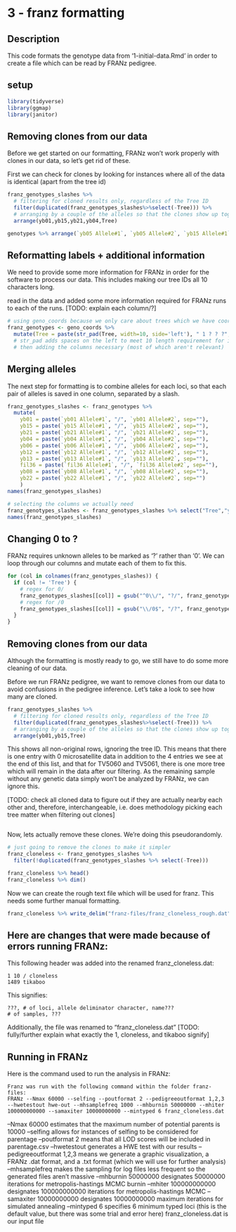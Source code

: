# 3 - franz formatting
## Description
This code formats the genotype data from '1-initial-data.Rmd' in order to create a file which can be read by FRANz pedigree.

## setup
```r
library(tidyverse)
library(ggmap)
library(janitor)
```

## Removing clones from our data
Before we get started on our formatting, FRANz won't work properly with clones in our data, so let's get rid of these.

First we can check for clones by looking for instances where all of the data is identical (apart from the tree id)
```r
franz_genotypes_slashes %>%
  # filtering for cloned results only, regardless of the Tree ID
  filter(duplicated(franz_genotypes_slashes%>%select(-Tree))) %>%
  # arranging by a couple of the alleles so that the clones show up together regardless of their tree IDs
  arrange(yb01,yb15,yb21,yb04,Tree)

genotypes %>% arrange(`yb05 Allele#1`, `yb05 Allele#2`, `yb15 Allele#1`, `yb15 Allele#2`, `yb21 Allele#1`, `yb21 Allele#1`)
```


## Reformatting labels + additional information
We need to provide some more information for FRANz in order for the software to process our data. This includes making our tree IDs all 10 characters long.

read in the data and added some more information required for FRANz runs to each of the runs.
[TODO: explain each column/?]
```r
# using geno_coords because we only care about trees which we have coordinates for.
franz_genotypes <- geno_coords %>%
  mutate(Tree = paste(str_pad(Tree, width=10, side='left'), " 1 ? ? ?", sep = ""))
  # str_pad adds spaces on the left to meet 10 length requirement for input file
  # then adding the columns necessary (most of which aren't relevant)
```

## Merging alleles
The next step for formatting is to combine alleles for each loci, so that each pair of alleles is saved in one column, separated by a slash.
```r

franz_genotypes_slashes <- franz_genotypes %>%
  mutate(
    yb01 = paste(`yb01 Allele#1`, "/", `yb01 Allele#2`, sep=""),
    yb15 = paste(`yb15 Allele#1`, "/", `yb15 Allele#2`, sep=""),
    yb21 = paste(`yb21 Allele#1`, "/", `yb21 Allele#2`, sep=""),
    yb04 = paste(`yb04 Allele#1`, "/", `yb04 Allele#2`, sep=""),
    yb06 = paste(`yb06 Allele#1`, "/", `yb06 Allele#2`, sep=""),
    yb12 = paste(`yb12 Allele#1`, "/", `yb12 Allele#2`, sep=""),
    yb13 = paste(`yb13 Allele#1`, "/", `yb13 Allele#2`, sep=""),
    fil36 = paste(`fil36 Allele#1`, "/", `fil36 Allele#2`, sep=""),
    yb08 = paste(`yb08 Allele#1`, "/", `yb08 Allele#2`, sep=""),
    yb22 = paste(`yb22 Allele#1`, "/", `yb22 Allele#2`, sep="")
    )
names(franz_genotypes_slashes)

# selecting the columns we actually need
franz_genotypes_slashes <- franz_genotypes_slashes %>% select("Tree","yb01","yb15","yb21","yb04","yb06","yb12","yb13","fil36","yb08","yb22")
names(franz_genotypes_slashes)

```
## Changing 0 to ?
FRANz requires unknown alleles to be marked as '?' rather than '0'. We can loop through our columns and mutate each of them to fix this.
```r
for (col in colnames(franz_genotypes_slashes)) {
  if (col != 'Tree') {
    # regex for 0/
    franz_genotypes_slashes[[col]] = gsub("^0\\/", "?/", franz_genotypes_slashes[[col]])
    # regex for /0
    franz_genotypes_slashes[[col]] = gsub("\\/0$", "/?", franz_genotypes_slashes[[col]])
  }
}
```


## Removing clones from our data
Although the formatting is mostly ready to go, we still have to do some more cleaning of our data.

Before we run FRANz pedigree, we want to remove clones from our data to avoid confusions in the pedigree inference. Let's take a look to see how many are cloned.
```r
franz_genotypes_slashes %>%
  # filtering for cloned results only, regardless of the Tree ID
  filter(duplicated(franz_genotypes_slashes%>%select(-Tree))) %>%
  # arranging by a couple of the alleles so that the clones show up together regardless of their tree IDs
  arrange(yb01,yb15,Tree)
```
This shows all non-original rows, ignoring the tree ID. This means that there is one entry with 0 microsatellite data in addition to the 4 entries we see at the end of this list, and that for TV5060 and TV5061, there is one more tree which will remain in the data after our filtering. As the remaining sample without any genetic data simply won't be analyzed by FRANz, we can ignore this.

[TODO: check all cloned data to figure out if they are actually nearby each other and, therefore, interchangeable, i.e. does methodology picking each tree matter when filtering out clones]
```r

```


Now, lets actually remove these clones. We're doing this pseudorandomly.
```r
# just going to remove the clones to make it simpler
franz_cloneless <- franz_genotypes_slashes %>%
  filter(!duplicated(franz_genotypes_slashes %>% select(-Tree)))

franz_cloneless %>% head()
franz_cloneless %>% dim()
```



Now we can create the rough text file which will be used for franz. This needs some further manual formatting.
```r
franz_cloneless %>% write_delim("franz-files/franz_cloneless_rough.dat", delim=" ", quote='none', col_names=FALSE)

```


Here are changes that were made because of errors running FRANz:
- 

This following header was added into the renamed franz_cloneless.dat:
```{}
1 10 / cloneless
1489 tikaboo
```
This signifies:
```{}
???, # of loci, allele deliminator character, name???
# of samples, ???
```

Additionally, the file was renamed to "franz_cloneless.dat"
[TODO: fully/further explain what exactly the 1, cloneless, and tikaboo signify]

## Running in FRANz
Here is the command used to run the analysis in FRANz:
```{}
Franz was run with the following command within the folder franz-files:
FRANz --Nmax 60000 --selfing --poutformat 2 --pedigreeoutformat 1,2,3 --hwetestout hwe-out --mhsamplefreq 1000 --mhburnin 50000000 --mhiter 100000000000 --samaxiter 10000000000 --mintyped 6 franz_cloneless.dat

```

--Nmax 60000 estimates that the maximum number of potential parents is 10000
--selfing allows for instances of selfing to be considered for parentage
--poutformat 2 means that all LOD scores will be included in parentage.csv
--hwetestout generates a HWE test with our results
--pedigreeoutformat 1,2,3 means we generate a graphic visualization, a FRANz .dat format, and a .txt format (which we will use for further analysis)
--mhsamplefreq makes the sampling for log files less frequent so the generated files aren't massive
--mhburnin 50000000 designates 50000000 iterations for metropolis-hastings MCMC burnin
--mhiter 100000000000 designates 100000000000 iterations for metropolis-hastings MCMC
--samaxiter 10000000000 designates 10000000000 maximum iterations for simulated annealing
--mintyped 6 specifies 6 minimum typed loci (this is the default value, but there was some trial and error here)
franz_cloneless.dat is our input file









